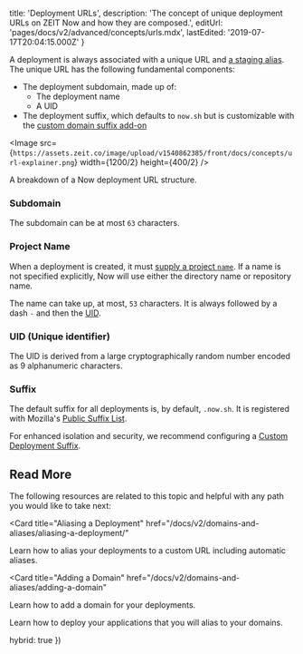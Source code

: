 
  title: 'Deployment URLs',
  description:
    'The concept of unique deployment URLs on ZEIT Now and how they are composed.',
  editUrl: 'pages/docs/v2/advanced/concepts/urls.mdx',
  lastEdited: '2019-07-17T20:04:15.000Z'
}

A deployment is always associated with a unique URL and [a staging alias](/docs/v2/domains-and-aliases/aliasing-a-deployment). The unique URL has the following fundamental components:

- The deployment subdomain, made up of:
  - The deployment name
  - A UID
- The deployment suffix, which defaults to `now.sh` but is customizable with the [custom domain suffix add-on](/docs/v2/platform/add-ons#custom-deployment-suffix)

<Image src={`https://assets.zeit.co/image/upload/v1540862385/front/docs/concepts/url-explainer.png`}
width={1200/2}
height={400/2}
/>
<Caption>A breakdown of a Now deployment URL structure.</Caption>

### Subdomain

The subdomain can be at most `63` characters.

### Project Name

When a deployment is created, it must [supply a project `name`](/docs/v2/deployments/configuration#name). If a name is not specified explicitly, Now will use either the directory name or repository name.

The name can take up, at most, `53` characters. It is always followed by a dash `-` and then the [UID](<#uid-(unique-identifier)>).

### UID (Unique identifier)

The UID is derived from a large cryptographically random number encoded as 9 alphanumeric characters.

### Suffix

The default suffix for all deployments is, by default, `.now.sh`. It is registered with Mozilla's [Public Suffix List](https://publicsuffix.org/).

For enhanced isolation and security, we recommend configuring a [Custom Deployment Suffix](/docs/v2/platform/add-ons#custom-deployment-suffix).

## Read More

The following resources are related to this topic and helpful with any path you would like to take next:

<Card
  title="Aliasing a Deployment"
  href="/docs/v2/domains-and-aliases/aliasing-a-deployment/"
>
  Learn how to alias your deployments to a custom URL including automatic
  aliases.
</Card>

<Card
  title="Adding a Domain"
  href="/docs/v2/domains-and-aliases/adding-a-domain"
>
  Learn how to add a domain for your deployments.
</Card>

<Card title="Deployment Basics" href="/docs/v2/deployments/basics">
  Learn how to deploy your applications that you will alias to your domains.
</Card>

  hybrid: true
})
